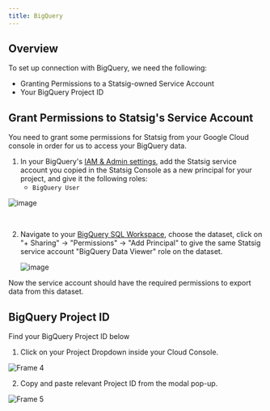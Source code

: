 ```yaml
---
title: BigQuery
---
```


## Overview

To set up connection with BigQuery, we need the following:

- Granting Permissions to a Statsig-owned Service Account
- Your BigQuery Project ID

## Grant Permissions to Statsig's Service Account

You need to grant some permissions for Statsig from your Google Cloud console in order for us to access your BigQuery data.

1. In your BigQuery's [IAM & Admin settings](https://console.cloud.google.com/iam-admin/), add the Statsig service account you copied in the Statsig Console as a new principal for your project, and give it the following roles:
   - `BigQuery User`

![image](https://user-images.githubusercontent.com/87334575/198107543-b3bcc19a-3231-4128-be42-a5dd52fb168a.png)

<br />

2. Navigate to your [BigQuery SQL Workspace](https://console.cloud.google.com/bigquery), choose the dataset, click on "+ Sharing" -> "Permissions" -> "Add Principal" to give the same Statsig service account "BigQuery Data Viewer" role on the dataset.

   ![image](https://user-images.githubusercontent.com/77478330/175113611-90e618ad-f6e8-4005-933e-2a5660a14466.png)

Now the service account should have the required permissions to export data from this dataset.

## BigQuery Project ID

Find your BigQuery Project ID below

1. Click on your Project Dropdown inside your Cloud Console.

![Frame 4](https://user-images.githubusercontent.com/108023879/187518062-7027f682-d1fd-445e-9947-897e44ea929e.png)

2. Copy and paste relevant Project ID from the modal pop-up.

![Frame 5](https://user-images.githubusercontent.com/108023879/187517901-9e7fd237-8325-4254-a1bd-c75f0ea08497.png)
